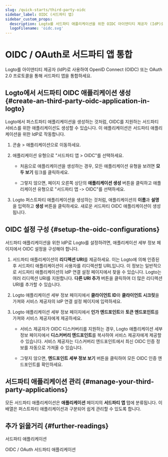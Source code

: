 ```yaml
---
slug: /quick-starts/third-party-oidc
sidebar_label: OIDC (서드파티 앱)
sidebar_custom_props:
  description: Logto를 서드파티 애플리케이션을 위한 OIDC 아이덴티티 제공자 (IdP)로 사용하세요.
  logoFilename: 'oidc.svg'
---
```


# OIDC / OAuth로 서드파티 앱 통합

Logto를 아이덴티티 제공자 (IdP)로 사용하여 OpenID Connect (OIDC) 또는 OAuth 2.0 프로토콜을 통해 서드파티 앱을 통합하세요.

## Logto에서 서드파티 OIDC 애플리케이션 생성 \{#create-an-third-party-oidc-application-in-logto}

Logto에서 퍼스트파티 애플리케이션을 생성하는 것처럼, OIDC를 지원하는 서드파티 서비스를 위한 애플리케이션도 생성할 수 있습니다. 이 애플리케이션은 서드파티 애플리케이션을 위한 IdP로 작동합니다.

1. <CloudLink to="/applications">콘솔 > 애플리케이션</CloudLink>으로 이동하세요.

2. 애플리케이션 유형으로 "서드파티 앱 > OIDC"를 선택하세요.

   - 처음으로 애플리케이션을 생성하는 경우, 모든 애플리케이션 유형을 보려면 **모두 보기** 링크를 클릭하세요.

   - 그렇지 않으면, 페이지 오른쪽 상단의 **애플리케이션 생성** 버튼을 클릭하고 애플리케이션 유형으로 "서드파티 앱 -> OIDC"를 선택하세요.

3. Logto 퍼스트파티 애플리케이션을 생성하는 것처럼, 애플리케이션의 **이름**과 **설명**을 입력하고 **생성** 버튼을 클릭하세요. 새로운 서드파티 OIDC 애플리케이션이 생성됩니다.

## OIDC 설정 구성 \{#setup-the-oidc-configurations}

서드파티 애플리케이션을 위한 IdP로 Logto를 설정하려면, 애플리케이션 세부 정보 페이지에서 OIDC 설정을 구성해야 합니다.

1. 서드파티 애플리케이션의 **리디렉션 URI**를 제공하세요. 이는 Logto에 의해 인증된 후 서드파티 애플리케이션이 사용자를 리디렉션할 URL입니다. 이 정보는 일반적으로 서드파티 애플리케이션의 IdP 연결 설정 페이지에서 찾을 수 있습니다. Logto는 여러 리디렉션 URI를 지원합니다. **다른 URI 추가** 버튼을 클릭하여 더 많은 리디렉션 URI를 추가할 수 있습니다.

2. Logto 애플리케이션 세부 정보 페이지에서 **클라이언트 ID**와 **클라이언트 시크릿**을 가져와 서비스 제공자의 IdP 연결 설정 페이지에 입력하세요.

3. Logto 애플리케이션 세부 정보 페이지에서 **인가 엔드포인트**와 **토큰 엔드포인트**를 가져와 서비스 제공자에게 제공하세요.

   - 서비스 제공자가 OIDC 디스커버리를 지원하는 경우, Logto 애플리케이션 세부 정보 페이지에서 **디스커버리 엔드포인트**를 복사하여 서비스 제공자에게 제공할 수 있습니다. 서비스 제공자는 디스커버리 엔드포인트에서 최신 OIDC 인증 정보를 자동으로 가져올 수 있습니다.

   - 그렇지 않으면, **엔드포인트 세부 정보 보기** 버튼을 클릭하여 모든 OIDC 인증 엔드포인트를 확인하세요.

## 서드파티 애플리케이션 관리 \{#manage-your-third-party-applications}

모든 서드파티 애플리케이션은 **애플리케이션** 페이지의 **서드파티 앱** 탭에 분류됩니다. 이 배열은 퍼스트파티 애플리케이션과 구분되어 쉽게 관리할 수 있도록 합니다.

## 추가 읽을거리 \{#further-readings}

<Url href="/integrate-logto/third-party-applications">서드파티 애플리케이션</Url>

<Url href="/integrate-logto/third-party-applications/oidc-oauth-third-party-applications">
  OIDC / OAuth 서드파티 애플리케이션
</Url>
